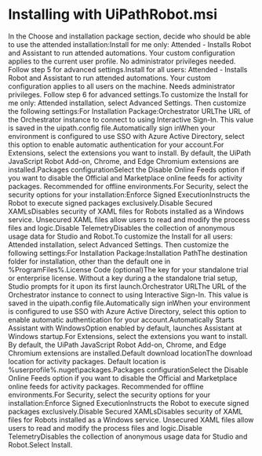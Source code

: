 ﻿# Installing with UiPathRobot.msi

In the Choose and installation package section, decide who should be able to use the attended installation:Install for me only: Attended - Installs Robot and Assistant to run attended automations. Your custom configuration applies to the current user profile. No administrator privileges needed. Follow step 5 for advanced settings.Install for all users: Attended - Installs Robot and Assistant to run attended automations. Your custom configuration applies to all users on the machine. Needs administrator privileges. Follow step 6 for advanced settings.To customize the Install for me only: Attended installation, select Advanced Settings. Then customize the following settings:For Installation Package:Orchestrator URLThe URL of the Orchestrator instance to connect to using Interactive Sign-In. This value is saved in the uipath.config file.Automatically sign inWhen your environment is configured to use SSO with Azure Active Directory, select this option to enable automatic authentication for your account.For Extensions, select the extensions you want to install. By default, the UiPath JavaScript Robot Add-on, Chrome, and Edge Chromium extensions are installed.Packages configurationSelect the Disable Online Feeds option if you want to disable the Official and Marketplace online feeds for activity packages. Recommended for offline environments.For Security, select the security options for your installation:Enforce Signed ExecutionInstructs the Robot to execute signed packages exclusively.Disable Secured XAMLsDisables security of XAML files for Robots installed as a Windows service. Unsecured XAML files allow users to read and modify the process files and logic.Disable TelemetryDisables the collection of anonymous usage data for Studio and Robot.To customize the Install for all users: Attended installation, select Advanced Settings. Then customize the following settings:For Installation Package:Installation PathThe destination folder for installation, other than the default one in %ProgramFiles%.License Code (optional)The key for your standalone trial or enterprise license. Without a key during a the standalone trial setup, Studio prompts for it upon its first launch.Orchestrator URLThe URL of the Orchestrator instance to connect to using Interactive Sign-In. This value is saved in the uipath.config file.Automatically sign inWhen your environment is configured to use SSO with Azure Active Directory, select this option to enable automatic authentication for your account.Automatically Starts Assistant with WindowsOption enabled by default, launches Assistant at Windows startup.For Extensions, select the extensions you want to install. By default, the UiPath JavaScript Robot Add-on, Chrome, and Edge Chromium extensions are installed.Default download locationThe download location for activity packages. Default location is %userprofile%.nuget\packages.Packages configurationSelect the Disable Online Feeds option if you want to disable the Official and Marketplace online feeds for activity packages. Recommended for offline environments.For Security, select the security options for your installation:Enforce Signed ExecutionInstructs the Robot to execute signed packages exclusively.Disable Secured XAMLsDisables security of XAML files for Robots installed as a Windows service. Unsecured XAML files allow users to read and modify the process files and logic.Disable TelemetryDisables the collection of anonymous usage data for Studio and Robot.Select Install.
